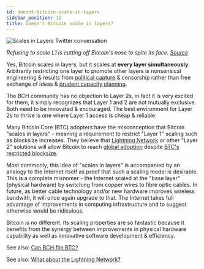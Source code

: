 ```yaml
---
id: doesnt-bitcoin-scale-in-layers
sidebar_position: 11
title: Doesn't Bitcoin scale in layers?
---
```



<img src={scalesInLayersUrl} alt="Scales in Layers Twitter conversation" />

_Refusing to scale L1 is cutting off Bitcoin's nose to spite its face. [Source](https://twitter.com/TheBCHPodcast/status/1668225084354449409)_

Yes, Bitcoin scales in layers, but it scales at **every layer simultaneously**. Arbitrarily restricting one layer to promote other layers is nonsensical engineering & results from [political capture](/start#episode-8-of-10-bitcoin-cash) & censorship rather than free exchange of ideas & [prudent capacity planning](/faqs/Global-Reserve-Currency/can-BCH-technically-scale-to-global-reserve-currency).

The BCH community has no objection to Layer 2s, in fact it is very excited for them, it simply recognizes that Layer 1 and 2 are not mutually exclusive. Both need to be innovated & encouraged. The best environment for Layer 2s to thrive is one where Layer 1 access is cheap & reliable.

Many Bitcoin Core (BTC) adopters have the misconception that Bitcoin "scales in layers" - meaning a requirement to restrict "Layer 1" scaling such as blocksize increases. They believe that [Lightning Network](/faqs/BCH-vs-BTC/what-about-lightning-network) or other "Layer 2" solutions will allow Bitcoin to reach [global adoption](/faqs/Global-Reserve-Currency/what-do-you-mean-global-reserve-currency) despite [BTC's restricted blocksize](/faqs/BCH-vs-BTC/what-if-btc-raises-block-size).

Most commonly, this idea of "scales in layers" is accompanied by an analogy to the Internet itself as proof that such a scaling model is desirable. This is a complete misnomer - the Internet scaled at the "base layer" (physical hardware) by switching from copper wires to fibre optic cables. In future, as better cable technology and/or new hardware improves wireless bandwith, it will once again upgrade to that. The Internet takes full advantage of improvements in computing infrastructure and to suggest otherwise would be ridiculous.

Bitcoin is no different. Its scaling properties are so fantastic because it benefits from the synergy between improvements in physical hardware capability as well as innovative software development & efficiency.

See also: [Can BCH flip BTC?](/faqs/BCH-vs-BTC/can-bch-flip-btc)

See also: [What about the Lightning Network?](/faqs/BCH-vs-BTC/what-about-lightning-network)
